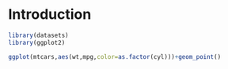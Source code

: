 # Introduction

```r
library(datasets)
library(ggplot2)

ggplot(mtcars,aes(wt,mpg,color=as.factor(cyl)))+geom_point()

```


